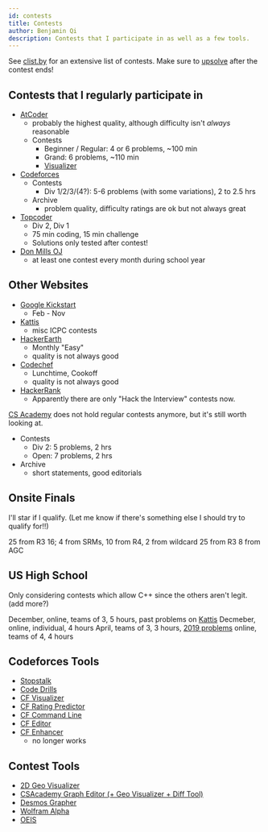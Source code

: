 ```yaml
---
id: contests
title: Contests
author: Benjamin Qi
description: Contests that I participate in as well as a few tools.
---
```


See [clist.by](https://clist.by/coder/bqi343/) for an extensive list of contests. Make sure to [upsolve](https://en.wiktionary.org/wiki/upsolve) after the contest ends!

## Contests that I regularly participate in

  - [AtCoder](https://beta.atcoder.jp/contests/archive)
    - probably the highest quality, although difficulty isn't *always* reasonable
    - Contests
      - Beginner / Regular: 4 or 6 problems, ~100 min
      - Grand: 6 problems, ~110 min
      - [Visualizer](https://kenkoooo.com/atcoder/#/table/Benq)
  - [Codeforces](http://codeforces.com/problemset)
    - Contests
      - Div 1/2/3/(4?): 5-6 problems (with some variations), 2 to 2.5 hrs
    - Archive
      - problem quality, difficulty ratings are ok but not always great
  - [Topcoder](https://www.topcoder.com/my-dashboard/)
    - Div 2, Div 1
    - 75 min coding, 15 min challenge
    - Solutions only tested after contest!
  - [Don Mills OJ](http://dmoj.ca/)
    - at least one contest every month during school year

## Other Websites

  - [Google Kickstart](https://codingcompetitions.withgoogle.com/kickstart)
    - Feb - Nov
  - [Kattis](https://open.kattis.com/)
    - misc ICPC contests
  - [HackerEarth](http://hackerearth.com/)
    - Monthly "Easy"
    - quality is not always good
  - [Codechef](http://codechef.com/)
    - Lunchtime, Cookoff
    - quality is not always good
  - [HackerRank](https://www.hackerrank.com/dashboard)
    - Apparently there are only "Hack the Interview" contests now.

[CS Academy](https://csacademy.com/contest/archive/) does not hold regular contests anymore, but it's still worth looking at.

  - Contests
    - Div 2: 5 problems, 2 hrs
    - Open: 7 problems, 2 hrs
  - Archive
    - short statements, good editorials

## Onsite Finals

I'll star if I qualify. (Let me know if there's something else I should try to qualify for!!)

<resources>
  <resource source="Google" title="Code Jam" url="https://codingcompetitions.withgoogle.com/codejam/" starred>25 from R3</resource>
  <resource source="TopCoder" title="Open" url="https://tco20.topcoder.com/competition-overview/algorithm/algorithm-ways" starred>16; 4 from SRMs, 10 from R4, 2 from wildcard</resource>
  <resource source="Facebook" title="Hacker Cup" url="https://www.facebook.com/hackercup/">25 from R3</resource>
  <resource source="AtCoder" title="World Tour Finals" url="https://codeforces.com/blog/entry/56623">8 from AGC</resource>
</resources>

## US High School

Only considering contests which allow C++ since the others aren't legit. (add more?)

<resources>
  <resource source="Virginia Tech" title="HSPC" url="https://icpc.cs.vt.edu/#/hscontest2017">December, online, teams of 3, 5 hours, past problems on <a href="https://icpc.cs.vt.edu/#/hscontest2017">Kattis</a></resource>
  <resource source="University of Central Florida" title="HSPT" url="https://hspt.ucfprogrammingteam.org/index.php/hspt-online-edition">Decmeber, online, individual, 4 hours</resource>
  <resource source="Cornell" title="HSPC" url="https://www.cs.cornell.edu/events/cornell-high-school-programming-contest">April, teams of 3, 3 hours, <a href="https://cornell-hspc19.kattis.com/problems">2019 problems</a></resource>
  <resource source="Montgomery Blair HS" title="mBIT" url="https://mbit.mbhs.edu/">online, teams of 4, 4 hours</resource>
</resources>

## Codeforces Tools

  - [Stopstalk](https://www.stopstalk.com)
  - [Code Drills](http://code-drills.com/)
  - [CF Visualizer](http://cfviz.netlify.com/compare.html)
  - [CF Rating Predictor](https://chrome.google.com/webstore/detail/cf-predictor/ocfloejijfhhkkdmheodbaanephbnfhn)
  - [CF Command Line](https://codeforces.com/blog/entry/66552)
  - [CF Editor](https://codeforces.com/blog/entry/72952)
  - [CF Enhancer](https://chrome.google.com/webstore/detail/codeforces-enhancer/ocmandagmgmkcplckgnfgaokpgkfenmp)
    - no longer works

## Contest Tools

  - [2D Geo Visualizer](https://codeforces.com/blog/entry/70330)
  - [CSAcademy Graph Editor (+ Geo Visualizer + Diff Tool)](https://csacademy.com/app/graph_editor/)
  - [Desmos Grapher](https://www.desmos.com/calculator)
  - [Wolfram Alpha](https://www.wolframalpha.com/)
  - [OEIS](https://oeis.org/)
